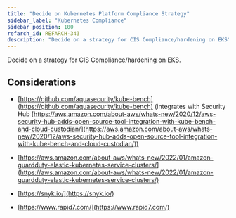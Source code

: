 ```yaml
---
title: "Decide on Kubernetes Platform Compliance Strategy"
sidebar_label: "Kubernetes Compliance"
sidebar_position: 100
refarch_id: REFARCH-343
description: "Decide on a strategy for CIS Compliance/hardening on EKS"
---
```


Decide on a strategy for CIS Compliance/hardening on EKS.

## Considerations

- [https://github.com/aquasecurity/kube-bench](https://github.com/aquasecurity/kube-bench) (integrates with Security Hub [https://aws.amazon.com/about-aws/whats-new/2020/12/aws-security-hub-adds-open-source-tool-integration-with-kube-bench-and-cloud-custodian/](https://aws.amazon.com/about-aws/whats-new/2020/12/aws-security-hub-adds-open-source-tool-integration-with-kube-bench-and-cloud-custodian/))

- [https://aws.amazon.com/about-aws/whats-new/2022/01/amazon-guardduty-elastic-kubernetes-service-clusters/](https://aws.amazon.com/about-aws/whats-new/2022/01/amazon-guardduty-elastic-kubernetes-service-clusters/)

- [https://snyk.io/](https://snyk.io/)

- [https://www.rapid7.com/](https://www.rapid7.com/)


